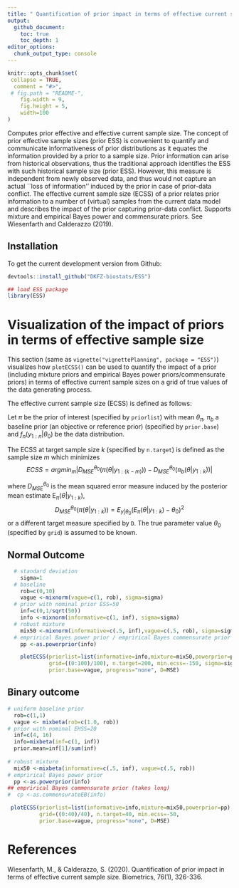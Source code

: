 ```yaml
---
title: " Quantification of prior impact in terms of effective current sample size"
output: 
  github_document:
    toc: true
    toc_depth: 1
editor_options: 
  chunk_output_type: console
---
```


<!-- README.md is generated from README.Rmd. Please edit that file -->

```r
knitr::opts_chunk$set(
 collapse = TRUE,
  comment = "#>",
 # fig.path = "README-",
    fig.width = 9,
    fig.height = 5,
    width=100
)
```


Computes prior effective and effective current sample size. The concept of prior effective sample sizes (prior ESS) is convenient to quantify and communicate informativeness of prior distributions as it equates the information provided by a prior to a sample size. Prior information can arise from historical observations, thus the traditional approach identifies the ESS with such historical sample size (prior ESS). However, this measure is independent from newly observed data, and thus would not capture an actual ``loss of information'' induced by the prior in case of prior-data conflict. The effective current sample size (ECSS) of a prior relates prior information to a number of (virtual) samples from the current data model and describes the impact of the prior capturing prior-data conflict. Supports mixture and empirical Bayes power and commensurate priors. See Wiesenfarth and Calderazzo (2019).

## Installation

<!-- To get the current released version from CRAN: -->

<!-- ```{r} -->
<!-- ## install ESS from CRAN -->
<!-- install.packages("ESS") -->

<!-- ## load ESS package -->
<!-- library(ESS) -->
<!-- ``` -->

To get the current development version from Github:

```r
devtools::install_github("DKFZ-biostats/ESS")
```

```r
## load ESS package
library(ESS)
```

# Visualization of the impact of priors in terms of effective sample size

This section (same as `vignette("vignettePlanning", package = "ESS")`)  visualizes how `plotECSS()` can be used to quantify the impact of a prior (including mixture priors and empirical Bayes power priors/commensurate priors) in terms of effective current sample sizes on a grid of true values of the data generating process.


The effective current sample size (ECSS) is defined as follows:

Let $\pi$ be the prior of interest (specified by `priorlist`) with mean $\theta_\pi$, $\pi_b$ a baseline prior (an objective or reference prior) (specified by `prior.base`) and $f_n(y_{1:n} | \theta_0)$ be the data distribution. 

The ECSS at target sample size $k$ (specified by `n.target`) is defined as the sample size $m$ which minimizes
$$ECSS=argmin_{m} | D^{\theta_0}_{MSE}({\pi}(\theta|y_{1:(k-m)})) -  D^{\theta_0}_{MSE}(\pi_b(\theta|y_{1:k})) |$$

where $D^{\theta_0}_{MSE}$ is the mean squared error measure induced by the posterior mean estimate $\mbox{E}_\pi(\theta|y_{1:k})$,
$$D^{\theta_0}_{MSE}({\pi}(\theta|y_{1:k}))=E_{y|\theta_0 } (E_\pi(\theta|y_{1:k})-\theta_0 )^2$$
or a different target measure specified by  `D`.
The true parameter value $\theta_0$ (specified by `grid`) is assumed to be known.

## Normal Outcome

```r
  # standard deviation
    sigma=1
  # baseline
    rob=c(0,10)
    vague <-mixnorm(vague=c(1, rob), sigma=sigma)
  # prior with nominal prior ESS=50
    inf=c(0,1/sqrt(50))
    info <-mixnorm(informative=c(1, inf), sigma=sigma)
  # robust mixture
    mix50 <-mixnorm(informative=c(.5, inf),vague=c(.5, rob), sigma=sigma)
  # emprirical Bayes power prior / emprirical Bayes commensurate prior
    pp <-as.powerprior(info)

    plotECSS(priorlist=list(informative=info,mixture=mix50,powerprior=pp), 
             grid=((0:100)/100), n.target=200, min.ecss=-150, sigma=sigma, 
             prior.base=vague, progress="none", D=MSE)
```

    
## Binary outcome

```r
# uniform baseline prior
  rob=c(1,1)
  vague <- mixbeta(rob=c(1.0, rob))
# prior with nominal EHSS=20
  inf=c(4, 16)
  info=mixbeta(inf=c(1, inf))
  prior.mean=inf[1]/sum(inf)
 
# robust mixture
  mix50 <-mixbeta(informative=c(.5, inf), vague=c(.5, rob))
# emprirical Bayes power prior 
  pp <-as.powerprior(info)
## emprirical Bayes commensurate prior (takes long) 
#  cp <-as.commensurateEB(info)

 plotECSS(priorlist=list(informative=info,mixture=mix50,powerprior=pp), 
          grid=((0:40)/40), n.target=40, min.ecss=-50,
          prior.base=vague, progress="none", D=MSE)

```


# References

Wiesenfarth, M., & Calderazzo, S. (2020). Quantification of prior impact in terms of effective current sample size. Biometrics, 76(1), 326-336.




 
